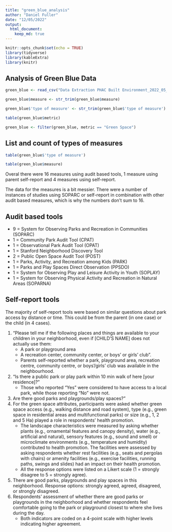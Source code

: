 ```yaml
---
title: "green_blue_analysis"
author: "Daniel Fuller"
date: "12/05/2022"
output:
  html_document:
    keep_md: true
---
```


```r
knitr::opts_chunk$set(echo = TRUE)
library(tidyverse)
library(kableExtra)
library(knitr)
```

## Analysis of Green Blue Data

```r
green_blue <- read_csv("Data Extraction PHAC Built Environment_2022_05_12.csv")

green_blue$measure <- str_trim(green_blue$measure)

green_blue$'type of measure' <- str_trim(green_blue$'type of measure')

table(green_blue$metric)

green_blue <- filter(green_blue, metric == "Green Space")
```

## List and count of types of measures

```r
table(green_blue$'type of measure')

table(green_blue$measure)
```

Overal there were 16 measures using audit based tools, 1 measure using parent self-report and 4 measures using self-report. 

The data for the measures is a bit messier. There were a number of instances of studies using SOPARC or self-report in combination with other audit based measures, which is why the numbers don't sum to 16.  

## Audit based tools
* 9 = System for Observing Parks and Recreation in Communities (SOPARC)
* 1 = Community Park Audit Tool (CPAT)
* 1 = Observational Park Audit Tool (OPAT)
- 1 = Stanford Neighborhood Discovery Tool 
- 2 = Public Open Space Audit Tool (POST)
- 1 = Parks, Activity, and Recreation among Kids (PARK) 
- 1 = Parks and Play Spaces Direct Observation (PPSDO)
- 1 = System for Observing Play and Leisure Activity in Youth (SOPLAY) 
- 1 = System for Observing Physical Activity and Recreation in Natural Areas (SOPARNA)

## Self-report tools

The majority of self-report tools were based on similar questions about park access by distance or time. This could be from the parent (in one case) or the child (in 4 cases). 

1. “Please tell me if the following places and things are available to your children in your neighborhood, even if [CHILD'S NAME] does not actually use them: 
    * A park or playground area
    * A recreation center, community center, or boys’ or girls’ club”. 
    * Parents self-reported whether a park, playground area, recreation centre, community centre, or boys’/girls’ club was available in the neighbourhood. 
2. “Is there a public park or play park within 10 min walk of here [your residence]?” 
    * Those who reported “Yes” were considered to have access to a local park, while those reporting “No” were not. 
3. Are there good parks and playgrounds/play spaces?” 
4. For the green space attributes, participants were asked whether green space access (e.g., walking distance and road system), type (e.g., green space in residential areas and multifunctional parks) or size (e.g., 1, 2 and 5 Ha) played a role in respondents’ health promotion. 
    * The landscape characteristics were measured by asking whether plants (e.g., ornamental features and canopy density), water (e.g., artificial and natural), sensory features (e.g., sound and smell) or microclimate environments (e.g., temperature and humidity) contributed to health promotion. The facilities were assessed by asking respondents whether rest facilities (e.g., seats and pergolas with chairs) or amenity facilities (e.g., exercise facilities, running paths, swings and slides) had an impact on their health promotion. 
    * All the response options were listed on a Likert scale (1 = strongly disagree to 5 = strongly agree). 
5. There are good parks, playgrounds and play spaces in this neighborhood. Response options: strongly agreed, agreed, disagreed, or strongly disagreed. 
6. Respondents’ assessment of whether there are good parks or playgrounds in the neighborhood and whether respondents feel comfortable going to the park or playground closest to where she lives during the day. 
    * Both indicators are coded on a 4-point scale with higher levels indicating higher agreement. 
